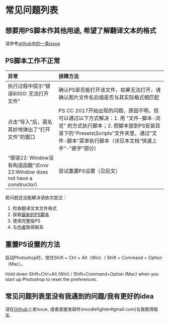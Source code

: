 # 常见问题列表

## **想要用PS脚本作其他用途, 希望了解翻译文本的格式**

请参考[github中的一条issue](https://github.com/LabelPlus/PS-Script/issues/27)

## **PS脚本工作不正常**

| 异常 | 排障方法 |
| :--- | :--- |
| 执行过程中提示“错误8000: 无法打开文件” | 确认PS是否能打开该文件，如果无法打开，请确认图片文件名后缀是否与其实际格式相匹配 |
| 点击“导入”后，莫名其妙地弹出了“打开文件”的窗口 | PS CC 2017开始出现的问题，原因不明，但可以通过以下方式解决：1. 用 "文件-脚本-浏览" 的方式执行脚本；2. 把脚本放到PS安装目录下的"Presets\Scripts"文件夹里，通过“文件-脚本”菜单执行脚本（详见本文档“快速上手”-"嵌字"部分） |
| “错误22: Window没有构造函数”(Error 22:Window does not have a constructor) | 尝试重置PS设置（见后文） |

若问题还没能解决请依次尝试：

1. 检查翻译文本文件格式
2. 获取[最新的PS脚本](https://github.com/LabelPlus/PS-Script/releases)
3. 使用完整版PS
4. 与[作者](https://github.com/noodlefighter)取得联系

## 重置PS设置的方法

启动Photoshop时，按住Shift + Ctrl + Alt（Win）/ Shift + Command + Option（Mac）。

Hold down Shift+Ctrl+Alt (Win) / Shift+Command+Option (Mac) when you start up Photoshop to reset the preferences.


## 常见问题列表里没有我遇到的问题/我有更好的idea

请在[Github](https://github.com/LabelPlus/PS-Script)上发Issue, 或者直接发邮件\(noodlefighter\#gmail.com\)与我取得联系.
